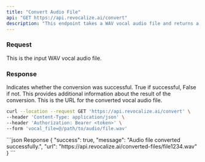 ```yaml
---
title: "Convert Audio File"
api: "GET https://api.revocalize.ai/convert"
description: "This endpoint takes a WAV vocal audio file and returns a URL string with the converted vocals audio file."
---
```


### Request

<ParamField body="audio_file" type="file">
  This is the input WAV vocal audio file.
</ParamField>

### Response

<ResponseField name="success" type="boolean">
  Indicates whether the conversion was successful. True if successful, False if not.
</ResponseField>

<ResponseField name="message" type="string">
  This provides additional information about the result of the conversion.
</ResponseField>

<ResponseField name="url" type="string">
  This is the URL for the converted vocal audio file.
</ResponseField>

<RequestExample>

```bash Example Request
curl --location --request GET 'https://api.revocalize.ai/convert' \
--header 'Content-Type: application/json' \
--header 'Authorization: Bearer <token>' \
--form 'vocal_file=@/path/to/audio/file.wav'
```
</RequestExample> 

<ResponseExample>
```json Response
{
  "success": true,
  "message": "Audio file converted successfully.",
  "url": "https://api.revocalize.ai/converted-files/file1234.wav"
}
```
</ResponseExample> 
